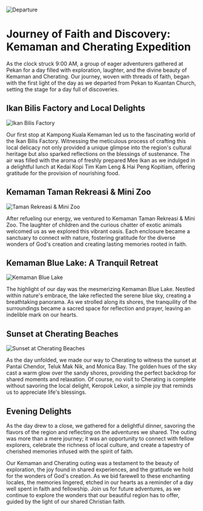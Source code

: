 
<BackButton />

<br /><br /><br /> 

<div style={{ textAlign: 'center' }}>
  <img src="/blogs/kemaman/depart.jpg" alt="Departure" style={{ maxWidth: '100%', height: 'auto' }} />
</div>

# Journey of Faith and Discovery: Kemaman and Cherating Expedition

As the clock struck 9:00 AM, a group of eager adventurers gathered at Pekan for a day filled with exploration, laughter, and the divine beauty of Kemaman and Cherating. Our journey, woven with threads of faith, began with the first light of the day as we departed from Pekan to Kuantan Church, setting the stage for a day full of discoveries.

## Ikan Bilis Factory and Local Delights

<div style={{ textAlign: 'center' }}>
  <img src="/blogs/kemaman/ikan-bilis.jpg" alt="Ikan Bilis Factory" style={{ maxWidth: '100%', height: 'auto' }} />
</div>

Our first stop at Kampong Kuala Kemaman led us to the fascinating world of the Ikan Bilis Factory. Witnessing the meticulous process of crafting this local delicacy not only provided a unique glimpse into the region's cultural heritage but also sparked reflections on the blessings of sustenance. The air was filled with the aroma of freshly prepared Mee Ikan as we indulged in a delightful lunch at Kedai Kopi Tim Kam Leng & Hai Peng Kopitiam, offering gratitude for the provision of nourishing food.

## Kemaman Taman Rekreasi & Mini Zoo

<div style={{ textAlign: 'center' }}>
  <img src="/blogs/kemaman/zoo.jpg" alt="Taman Rekreasi & Mini Zoo" style={{ maxWidth: '100%', height: 'auto' }} />
</div>

After refueling our energy, we ventured to Kemaman Taman Rekreasi & Mini Zoo. The laughter of children and the curious chatter of exotic animals welcomed us as we explored this vibrant oasis. Each enclosure became a sanctuary to connect with nature, fostering gratitude for the diverse wonders of God's creation and creating lasting memories rooted in faith.

## Kemaman Blue Lake: A Tranquil Retreat

<div style={{ textAlign: 'center' }}>
  <img src="/blogs/kemaman/blue-lake.jpg" alt="Kemaman Blue Lake" style={{ maxWidth: '100%', height: 'auto' }} />
</div>

The highlight of our day was the mesmerizing Kemaman Blue Lake. Nestled within nature's embrace, the lake reflected the serene blue sky, creating a breathtaking panorama. As we strolled along its shores, the tranquility of the surroundings became a sacred space for reflection and prayer, leaving an indelible mark on our hearts.

## Sunset at Cherating Beaches

<div style={{ textAlign: 'center' }}>
  <img src="/blogs/kemaman/kijal-penunjuk-stony-beach.jpg" alt="Sunset at Cherating Beaches" style={{ maxWidth: '100%', height: 'auto' }} />
</div>

As the day unfolded, we made our way to Cherating to witness the sunset at Pantai Chendor, Teluk Mak Nik, and Monica Bay. The golden hues of the sky cast a warm glow over the sandy shores, providing the perfect backdrop for shared moments and relaxation. Of course, no visit to Cherating is complete without savoring the local delight, Keropok Lekor, a simple joy that reminds us to appreciate life's blessings.

## Evening Delights

As the day drew to a close, we gathered for a delightful dinner, savoring the flavors of the region and reflecting on the adventures we shared. The outing was more than a mere journey; it was an opportunity to connect with fellow explorers, celebrate the richness of local culture, and create a tapestry of cherished memories infused with the spirit of faith.

Our Kemaman and Cherating outing was a testament to the beauty of exploration, the joy found in shared experiences, and the gratitude we hold for the wonders of God's creation. As we bid farewell to these enchanting locales, the memories lingered, etched in our hearts as a reminder of a day well spent in faith and fellowship. Join us for future adventures, as we continue to explore the wonders that our beautiful region has to offer, guided by the light of our shared Christian faith.
